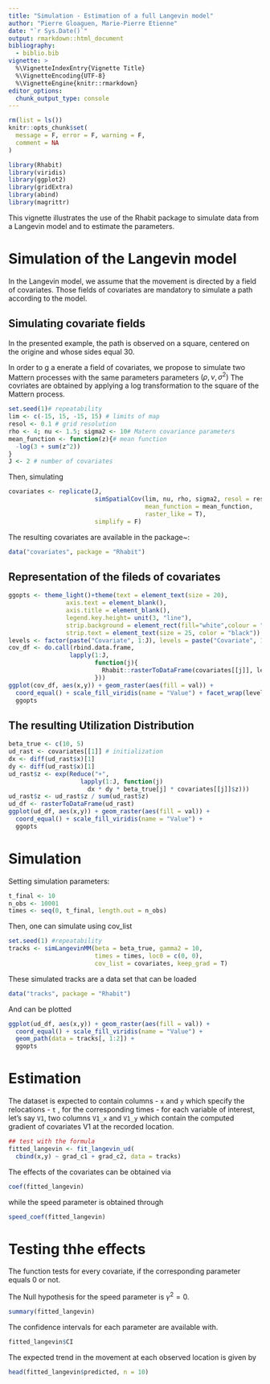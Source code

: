 ```yaml
---
title: "Simulation - Estimation of a full Langevin model"
author: "Pierre Gloaguen, Marie-Pierre Etienne"
date: "`r Sys.Date()`"
output: rmarkdown::html_document
bibliography: 
  - biblio.bib
vignette: >
  %\VignetteIndexEntry{Vignette Title}
  %\VignetteEncoding{UTF-8}
  %\VignetteEngine{knitr::rmarkdown}
editor_options: 
  chunk_output_type: console
---
```


```r
rm(list = ls())
knitr::opts_chunk$set(
  message = F, error = F, warning = F,
  comment = NA
)
```

```r
library(Rhabit)
library(viridis)
library(ggplot2)
library(gridExtra)
library(abind)
library(magrittr)
```


This vignette illustrates the use of the Rhabit package to simulate data from a Langevin model and to estimate the parameters.


# Simulation of the Langevin model

In the Langevin model, we assume that the movement is directed by a field of covariates. Those fields of covariates are mandatory to simulate a path according to the model.



## Simulating covariate fields

In the presented example, the path is observed on a square, centered on the origine and whose sides equal 30. 

In order to g a enerate a field of covariates, we propose to simulate two Mattern processes with the same parameters parameters $(\rho, \nu, \sigma^2)$  The covriates are obtained by applying a log transformation to the square of the Mattern process. 


```r
set.seed(1)# repeatability
lim <- c(-15, 15, -15, 15) # limits of map
resol <- 0.1 # grid resolution
rho <- 4; nu <- 1.5; sigma2 <- 10# Matern covariance parameters
mean_function <- function(z){# mean function
  -log(3 + sum(z^2))
}
J <- 2 # number of covariates
```

Then, simulating

```r
covariates <- replicate(J, 
                        simSpatialCov(lim, nu, rho, sigma2, resol = resol,
                                      mean_function = mean_function,
                                      raster_like = T),
                        simplify = F)
```



The resulting covariates are available in the package~:

```r
data("covariates", package = "Rhabit")
```

## Representation of the fileds of covariates 


```r
ggopts <- theme_light()+theme(text = element_text(size = 20),
                axis.text = element_blank(),
                axis.title = element_blank(),
                legend.key.height= unit(3, "line"),
                strip.background = element_rect(fill="white",colour = "grey") ,
                strip.text = element_text(size = 25, color = "black"))
levels <- factor(paste("Covariate", 1:J), levels = paste("Covariate", 1:J))
cov_df <- do.call(rbind.data.frame,
                 lapply(1:J,
                        function(j){
                          Rhabit::rasterToDataFrame(covariates[[j]], levels[j])
                        }))
ggplot(cov_df, aes(x,y)) + geom_raster(aes(fill = val)) +
  coord_equal() + scale_fill_viridis(name = "Value") + facet_wrap(level~.) +
  ggopts
```


## The resulting Utilization Distribution 

<!-- As detailed in the paper [@mgeb19] -->

\begin{equation}
	\rmd\X_t = \dfrac{\gamma^2}{2} \nabla \log \ud(\X_t) \rmd t + \gamma \rmd \bm{W}_t,\quad \X_0 =\bm{x}_0.
\end{equation}
```r
beta_true <- c(10, 5)
ud_rast <- covariates[[1]] # initialization
dx <- diff(ud_rast$x)[1]
dy <- diff(ud_rast$x)[1]
ud_rast$z <- exp(Reduce("+",
                    lapply(1:J, function(j)
                      dx * dy * beta_true[j] * covariates[[j]]$z)))
ud_rast$z <- ud_rast$z / sum(ud_rast$z)
ud_df <- rasterToDataFrame(ud_rast)
ggplot(ud_df, aes(x,y)) + geom_raster(aes(fill = val)) +
  coord_equal() + scale_fill_viridis(name = "Value") +
  ggopts
```


# Simulation

Setting simulation parameters:

```r
t_final <- 10
n_obs <- 10001
times <- seq(0, t_final, length.out = n_obs)
```

Then, one can simulate using cov_list

```r
set.seed(1) #repeatability
tracks <- simLangevinMM(beta = beta_true, gamma2 = 10,
                        times = times, loc0 = c(0, 0),
                        cov_list = covariates, keep_grad = T)
```

These simulated tracks are a data set that can be loaded

```r
data("tracks", package = "Rhabit")
```

And can be plotted

```r
ggplot(ud_df, aes(x,y)) + geom_raster(aes(fill = val)) +
  coord_equal() + scale_fill_viridis(name = "Value") +
  geom_path(data = tracks[, 1:2]) +
  ggopts
```

# Estimation

The dataset is expected to contain columns
-  `x` and `y` which specify the relocations
- `t` , for the corresponding times
- for each variable of interest, let's say  `V1`, two columns `V1_x` and `V1_y` which contain the computed gradient of covariates V1 at the recorded location.


```r
## test with the formula
fitted_langevin <- fit_langevin_ud(
  cbind(x,y) ~ grad_c1 + grad_c2, data = tracks)
```

The effects of the covariates  can be obtained via 

```r
coef(fitted_langevin)
```


while the speed parameter is obtained through
```r
speed_coef(fitted_langevin)
```

# Testing thhe effects 

The function \code{summary} tests for every covariate, if the corresponding parameter equals 0 or not.

The Null hypothesis for the speed parameter is $\gamma^2 =0$.

```r
summary(fitted_langevin)
```


The confidence intervals for each parameter are available with.
```r
fitted_langevin$CI
```


The expected trend in the movement at each observed location is given by 

```r
head(fitted_langevin$predicted, n = 10)
```

